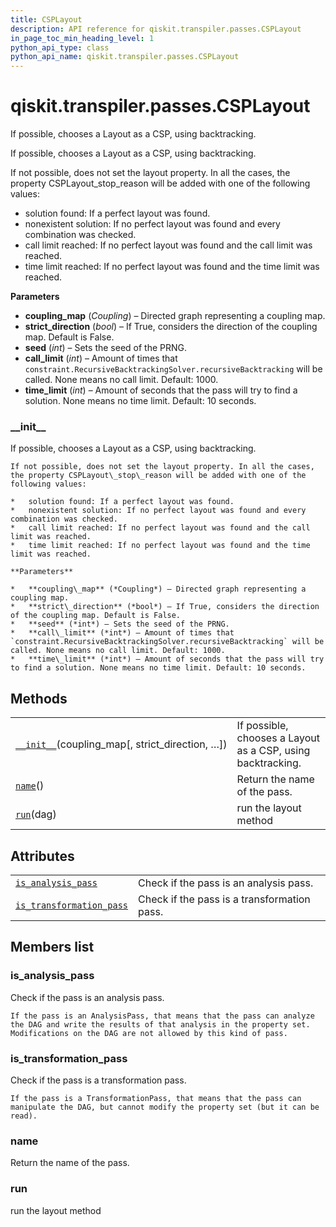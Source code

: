```yaml
---
title: CSPLayout
description: API reference for qiskit.transpiler.passes.CSPLayout
in_page_toc_min_heading_level: 1
python_api_type: class
python_api_name: qiskit.transpiler.passes.CSPLayout
---
```


# qiskit.transpiler.passes.CSPLayout

<Class id="qiskit.transpiler.passes.CSPLayout" isDedicatedPage={true} github="https://github.com/qiskit/qiskit/tree/stable/0.18/qiskit/transpiler/passes/layout/csp_layout.py" signature="CSPLayout(*args, **kwargs)" modifiers="class">
  If possible, chooses a Layout as a CSP, using backtracking.

  If possible, chooses a Layout as a CSP, using backtracking.

  If not possible, does not set the layout property. In all the cases, the property CSPLayout\_stop\_reason will be added with one of the following values:

  *   solution found: If a perfect layout was found.
  *   nonexistent solution: If no perfect layout was found and every combination was checked.
  *   call limit reached: If no perfect layout was found and the call limit was reached.
  *   time limit reached: If no perfect layout was found and the time limit was reached.

  **Parameters**

  *   **coupling\_map** (*Coupling*) – Directed graph representing a coupling map.
  *   **strict\_direction** (*bool*) – If True, considers the direction of the coupling map. Default is False.
  *   **seed** (*int*) – Sets the seed of the PRNG.
  *   **call\_limit** (*int*) – Amount of times that `constraint.RecursiveBacktrackingSolver.recursiveBacktracking` will be called. None means no call limit. Default: 1000.
  *   **time\_limit** (*int*) – Amount of seconds that the pass will try to find a solution. None means no time limit. Default: 10 seconds.

  ### \_\_init\_\_

  <Function id="qiskit.transpiler.passes.CSPLayout.__init__" signature="__init__(coupling_map, strict_direction=False, seed=None, call_limit=1000, time_limit=10)">
    If possible, chooses a Layout as a CSP, using backtracking.

    If not possible, does not set the layout property. In all the cases, the property CSPLayout\_stop\_reason will be added with one of the following values:

    *   solution found: If a perfect layout was found.
    *   nonexistent solution: If no perfect layout was found and every combination was checked.
    *   call limit reached: If no perfect layout was found and the call limit was reached.
    *   time limit reached: If no perfect layout was found and the time limit was reached.

    **Parameters**

    *   **coupling\_map** (*Coupling*) – Directed graph representing a coupling map.
    *   **strict\_direction** (*bool*) – If True, considers the direction of the coupling map. Default is False.
    *   **seed** (*int*) – Sets the seed of the PRNG.
    *   **call\_limit** (*int*) – Amount of times that `constraint.RecursiveBacktrackingSolver.recursiveBacktracking` will be called. None means no call limit. Default: 1000.
    *   **time\_limit** (*int*) – Amount of seconds that the pass will try to find a solution. None means no time limit. Default: 10 seconds.
  </Function>

  ## Methods

  |                                                                                                                                                  |                                                             |
  | ------------------------------------------------------------------------------------------------------------------------------------------------ | ----------------------------------------------------------- |
  | [`__init__`](#qiskit.transpiler.passes.CSPLayout.__init__ "qiskit.transpiler.passes.CSPLayout.__init__")(coupling\_map\[, strict\_direction, …]) | If possible, chooses a Layout as a CSP, using backtracking. |
  | [`name`](#qiskit.transpiler.passes.CSPLayout.name "qiskit.transpiler.passes.CSPLayout.name")()                                                   | Return the name of the pass.                                |
  | [`run`](#qiskit.transpiler.passes.CSPLayout.run "qiskit.transpiler.passes.CSPLayout.run")(dag)                                                   | run the layout method                                       |

  ## Attributes

  |                                                                                                                                                    |                                             |
  | -------------------------------------------------------------------------------------------------------------------------------------------------- | ------------------------------------------- |
  | [`is_analysis_pass`](#qiskit.transpiler.passes.CSPLayout.is_analysis_pass "qiskit.transpiler.passes.CSPLayout.is_analysis_pass")                   | Check if the pass is an analysis pass.      |
  | [`is_transformation_pass`](#qiskit.transpiler.passes.CSPLayout.is_transformation_pass "qiskit.transpiler.passes.CSPLayout.is_transformation_pass") | Check if the pass is a transformation pass. |

  ## Members list

  ### is\_analysis\_pass

  <Attribute id="qiskit.transpiler.passes.CSPLayout.is_analysis_pass">
    Check if the pass is an analysis pass.

    If the pass is an AnalysisPass, that means that the pass can analyze the DAG and write the results of that analysis in the property set. Modifications on the DAG are not allowed by this kind of pass.
  </Attribute>

  ### is\_transformation\_pass

  <Attribute id="qiskit.transpiler.passes.CSPLayout.is_transformation_pass">
    Check if the pass is a transformation pass.

    If the pass is a TransformationPass, that means that the pass can manipulate the DAG, but cannot modify the property set (but it can be read).
  </Attribute>

  ### name

  <Function id="qiskit.transpiler.passes.CSPLayout.name" signature="name()">
    Return the name of the pass.
  </Function>

  ### run

  <Function id="qiskit.transpiler.passes.CSPLayout.run" signature="run(dag)">
    run the layout method
  </Function>
</Class>

